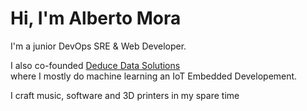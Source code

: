 # Hi, I'm Alberto Mora

I'm a junior DevOps SRE & Web Developer.

I also co-founded [Deduce Data Solutions](http://deducedata.solutions)  
where I mostly do machine learning an IoT Embedded Developement.
 
I craft music, software and 3D printers in my spare time
